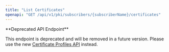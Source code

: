 ```yaml
---
title: "List Certificates"
openapi: "GET /api/v1/pki/subscribers/{subscriberName}/certificates"
---
```


<Warning>
**Deprecated API Endpoint**

This endpoint is deprecated and will be removed in a future version. Please use the new [Certificate Profiles API](/api-reference/endpoints/certificate-profiles) instead.
</Warning>
